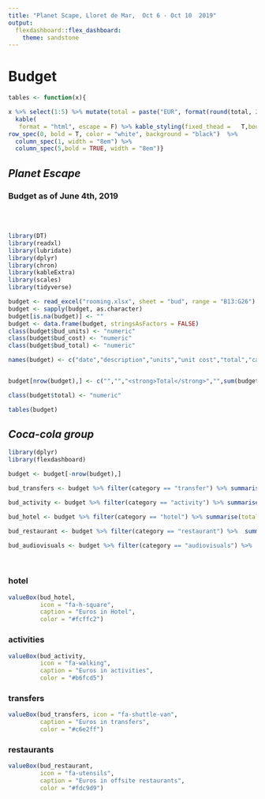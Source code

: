 ```yaml
---
title: "Planet Scape, Lloret de Mar,  Oct 6 - Oct 10  2019"
output: 
  flexdashboard::flex_dashboard:
    theme: sandstone
---
```



Budget 
===================================== 


```r
tables <- function(x){

x %>% select(1:5) %>% mutate(total = paste("EUR", format(round(total, 2L),nsmall = 2,big.mark = ","))) %>% 
  kable(
   format = "html", escape = F) %>% kable_styling(fixed_thead =   T,bootstrap_options = c("striped","condensed","hover","responsive")) %>%
row_spec(0, bold = T, color = "white", background = "black")  %>% 
  column_spec(1, width = "8em") %>% 
  column_spec(5,bold = TRUE, width = "8em")}
```


_**Planet Escape**_ {data-width=850}
-------------------------------------------

### Budget as of June 4th, 2019

<br><br>

```r

library(DT)
library(readxl)
library(lubridate)
library(dplyr)
library(chron)
library(kableExtra)
library(scales)
library(tidyverse)

budget <- read_excel("rooming.xlsx", sheet = "bud", range = "B13:G26") 
budget <- sapply(budget, as.character)
budget[is.na(budget)] <- ""
budget <- data.frame(budget, stringsAsFactors = FALSE)
class(budget$bud_units) <- "numeric"
class(budget$bud_cost) <- "numeric"
class(budget$bud_total) <- "numeric"

names(budget) <- c("date","description","units","unit cost","total","category")


budget[nrow(budget),] <- c("","","<strong>Total</strong>","",sum(budget$total),"")

class(budget$total) <- "numeric"

tables(budget)

```

_**Coca-cola group**_{data-width=150}
-------------------------------------------

```r

library(dplyr)
library(flexdashboard)

budget <- budget[-nrow(budget),]

bud_transfers <- budget %>% filter(category == "transfer") %>% summarise(total= sum(total)) %>% prettyNum(big.mark = ",")

bud_activity <- budget %>% filter(category == "activity") %>% summarise(total= sum(total))%>% prettyNum(big.mark = ",")

bud_hotel <- budget %>% filter(category == "hotel") %>% summarise(total = sum(total))%>% prettyNum(big.mark = ",")

bud_restaurant <- budget %>% filter(category == "restaurant") %>%  summarise(total = sum(total)) %>% prettyNum(big.mark = ",")

bud_audiovisuals <- budget %>% filter(category == "audiovisuals") %>%  summarise(total = sum(total)) %>% prettyNum(big.mark = ",")

```

<br>

### hotel

```r

valueBox(bud_hotel, 
         icon = "fa-h-square", 
         caption = "Euros in Hotel",
         color = "#fcffc2")
```


### activities

```r

valueBox(bud_activity, 
         icon = "fa-walking", 
         caption = "Euros in activities",
         color = "#b6fcd5")
```


### transfers

```r

valueBox(bud_transfers, icon = "fa-shuttle-van",
         caption = "Euros in transfers",
         color = "#c6e2ff")

```

### restaurants

```r

valueBox(bud_restaurant, 
         icon = "fa-utensils", 
         caption = "Euros in offsite restaurants",
         color = "#fdc9d9")
```


